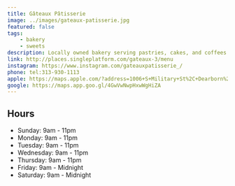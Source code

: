 ```yaml
---
title: Gâteaux Pâtisserie
image: ../images/gateaux-patisserie.jpg
featured: false
tags:
    - bakery
    - sweets
description: Locally owned bakery serving pastries, cakes, and coffees in a modern French-inspired space.
link: http://places.singleplatform.com/gateaux-3/menu
instagram: https://www.instagram.com/gateauxpatisserie_/
phone: tel:313-930-1113
apple: https://maps.apple.com/?address=1006+S+Military+St%2C+Dearborn%2C+MI+48126%2C+United+States&auid=16857301292783522476&ll=42.3041026%2C-83.2514012&lsp=9902&q=G%C3%A2teaux+Patisserie+
google: https://maps.app.goo.gl/4GwVwNwpHxwWgHiZA
---
```


## Hours

- Sunday: 9am - 11pm
- Monday: 9am - 11pm
- Tuesday: 9am - 11pm
- Wednesday: 9am - 11pm
- Thursday: 9am - 11pm
- Friday: 9am - Midnight
- Saturday: 9am - Midnight